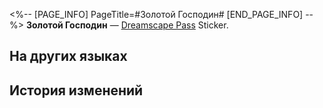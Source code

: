 <%-- [PAGE_INFO]
PageTitle=#Золотой Господин#
[END_PAGE_INFO] --%>
{{Предмет Инфобокс
|id          = 225027
|Изображение = Dreamscape Pass Sticker Золотой Господин.png
|Тип         = Dreamscape Pass Sticker
|Тип2        = Прах к праху, пепел к пеплу Stickers
|Инвентарь   = 
|Редкость    = 4
|Эффект      = 
|Описание    = Пронумерованные наклейки, используемые для украшения дневника сновидений. Бывают самыми разными.
|Источник1   = [[Открыто по умолчанию]]
}}
{{Описание|Давай вместе тратить деньги, чирик!}}
'''Золотой Господин''' — [[Dreamscape Pass]] Sticker.

==На других языках==
{{На других языках
|en   = Young Master Gold
|zhs  = 黄金公子
|zht  = 黃金公子
|ja   = プリンス・ゴールド
|ko   = 골드 도련님
|es   = Joven amo Dorado
|fr   = Jeune maître Gold
|ru   = Золотой Господин
|th   = คุณชายทองคำ
|vi   = Công Tử Hoàng Kim
|de   = Prinz Gold
|id   = Tuan Muda Emas
|pt   = Jovem Mestre Dourado
}}

==История изменений==
{{История изменений|3.5}}